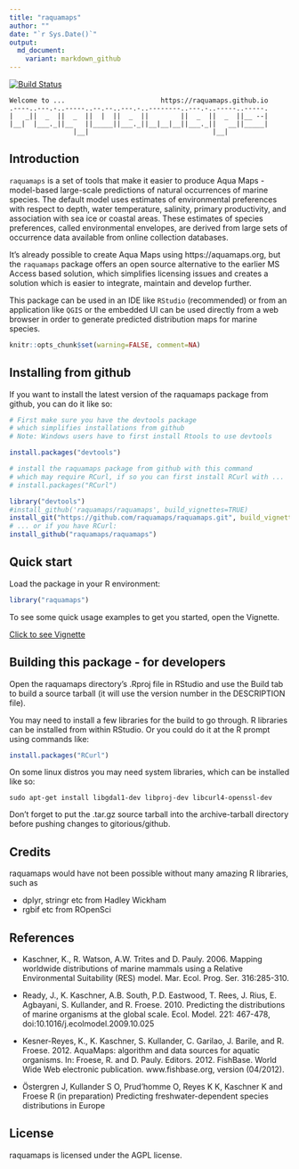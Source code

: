 ```yaml
---
title: "raquamaps"
author: ""
date: "`r Sys.Date()`"
output:
  md_document:
    variant: markdown_github
---
```


[![Build Status](https://travis-ci.org/raquamaps/raquamaps.svg?branch=master)](https://travis-ci.org/raquamaps/raquamaps)  

<!--

[![Coverage Status](https://coveralls.io/repos/raquamaps/raquamaps/badge.svg?branch=raquamaps)](https://coveralls.io/r/raquamaps/raquamaps.svg?branch=raquamaps)  

[![Downloads](http://cranlogs.r-pkg.org/badges/raquamaps](https://github.com/metacran/cranlogs.app)

-->

<!-- README.md is generated from README.Rmd. Please edit that file -->


```console
Welcome to ...                        https://raquamaps.github.io
.----..---.-..-----..--.--..---.-..--------..---.-..-----..-----.
|   _||  _  ||  _  ||  |  ||  _  ||        ||  _  ||  _  ||__ --|
|__|  |___._||__   ||_____||___._||__|__|__||___._||   __||_____|
                |__|                               |__|          
```

## Introduction

`raquamaps` is a set of tools that make it easier to produce Aqua Maps - model-based large-scale predictions of natural occurrences of marine species. The default model uses estimates of environmental preferences with respect to depth, water temperature, salinity, primary productivity, and association with sea ice or coastal areas. These estimates of species preferences, called environmental envelopes, are derived from large sets of occurrence data available from online collection databases.

It's already possible to create Aqua Maps using https://aquamaps.org, but the `raquamaps` package offers an open source alternative to the earlier MS Access based solution, which simplifies licensing issues and creates a solution which is easier to integrate, maintain and develop further.

This package can be used in an IDE like `RStudio` (recommended) or from an application like `QGIS` or the embedded UI can be used directly from a web browser in order to generate predicted distribution maps for marine species.

```r
knitr::opts_chunk$set(warning=FALSE, comment=NA)
```

## Installing from github

If you want to install the latest version of the raquamaps package from github, you can do it like so:

```r
# First make sure you have the devtools package
# which simplifies installations from github
# Note: Windows users have to first install Rtools to use devtools

install.packages("devtools") 

# install the raquamaps package from github with this command
# which may require RCurl, if so you can first install RCurl with ...
# install.packages("RCurl")

library("devtools")
#install_github('raquamaps/raquamaps', build_vignettes=TRUE) 
install_git("https://github.com/raquamaps/raquamaps.git", build_vignettes=TRUE)
# ... or if you have RCurl:
install_github("raquamaps/raquamaps")  

```

## Quick start

Load the package in your R environment:

```r
library("raquamaps")
```
To see some quick usage examples to get you started, open the Vignette.

[Click to see Vignette](https://raquamaps.github.io/raquamaps-intro.html)


## Building this package - for developers

Open the raquamaps directory's .Rproj file in RStudio and use the Build tab to build a source tarball (it will use the version number in the DESCRIPTION file). 

You may need to install a few libraries for the build to go through. R libraries can be installed from within RStudio. Or you could do it at the R prompt using commands like:

```r
install.packages("RCurl")  
```

On some linux distros you may need system libraries, which can be installed like so:

```console
sudo apt-get install libgdal1-dev libproj-dev libcurl4-openssl-dev
```

Don't forget to put the .tar.gz source tarball into the archive-tarball directory before pushing changes to gitorious/github.

## Credits

raquamaps would have not been possible without many amazing R libraries, such as

* dplyr, stringr etc from Hadley Wickham
* rgbif etc from ROpenSci

## References

* Kaschner, K., R. Watson, A.W. Trites and D. Pauly. 2006. Mapping worldwide distributions of marine mammals using a Relative Environmental Suitability (RES) model. Mar. Ecol. Prog. Ser. 316:285-310.

* Ready, J., K. Kaschner, A.B. South, P.D. Eastwood, T. Rees, J. Rius, E. Agbayani, S. Kullander, and R. Froese. 2010. Predicting the distributions of marine organisms at the global scale. Ecol. Model. 221: 467-478, doi:10.1016/j.ecolmodel.2009.10.025

* Kesner-Reyes, K., K. Kaschner, S. Kullander, C. Garilao, J. Barile, and R. Froese. 2012. AquaMaps: algorithm and data sources for aquatic organisms. In: Froese, R. and D. Pauly. Editors. 2012. FishBase. World Wide Web electronic publication. www.fishbase.org, version (04/2012).

* Östergren J, Kullander S O, Prud'homme O, Reyes K K, Kaschner K and Froese R (in preparation) Predicting freshwater-dependent species distributions in Europe

## License

raquamaps is licensed under the AGPL license.
